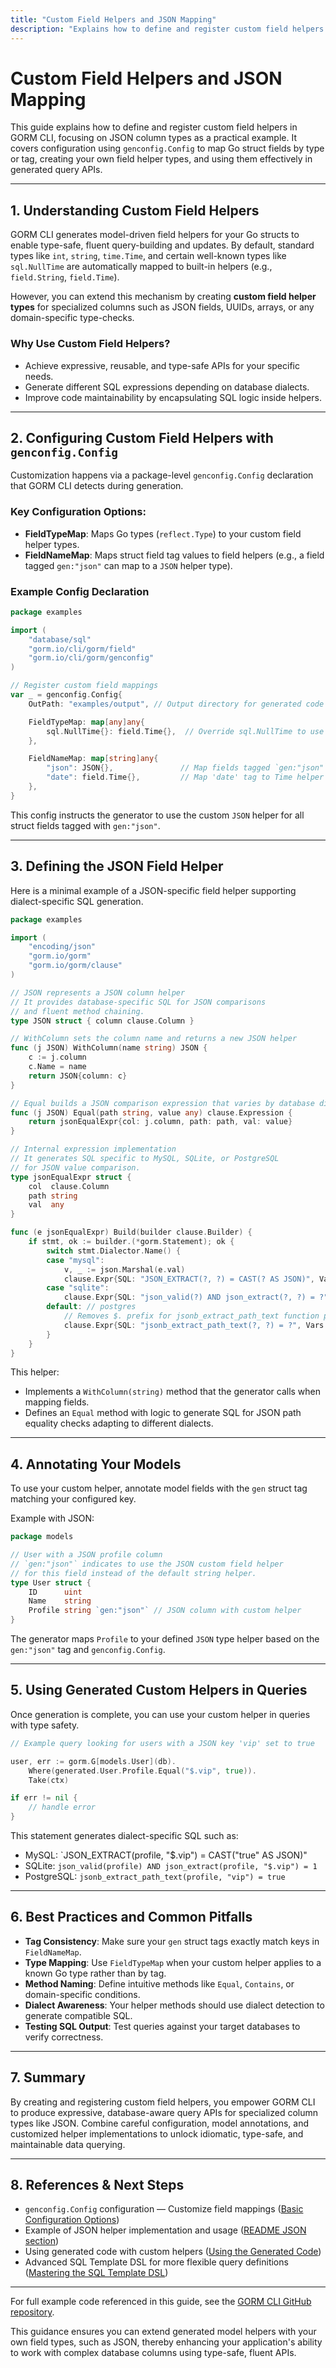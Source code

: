 ```yaml
---
title: "Custom Field Helpers and JSON Mapping"
description: "Explains how to define and register custom field helpers (e.g., JSON columns), configure field type/name mapping, and extend code generation config using `genconfig.Config`. Showcases practical JSON field mapping and usage in queries."
---
```


# Custom Field Helpers and JSON Mapping

This guide explains how to define and register custom field helpers in GORM CLI, focusing on JSON column types as a practical example. It covers configuration using `genconfig.Config` to map Go struct fields by type or tag, creating your own field helper types, and using them effectively in generated query APIs.

---

## 1. Understanding Custom Field Helpers

GORM CLI generates model-driven field helpers for your Go structs to enable type-safe, fluent query-building and updates. By default, standard types like `int`, `string`, `time.Time`, and certain well-known types like `sql.NullTime` are automatically mapped to built-in helpers (e.g., `field.String`, `field.Time`).

However, you can extend this mechanism by creating **custom field helper types** for specialized columns such as JSON fields, UUIDs, arrays, or any domain-specific type-checks.

### Why Use Custom Field Helpers?
- Achieve expressive, reusable, and type-safe APIs for your specific needs.
- Generate different SQL expressions depending on database dialects.
- Improve code maintainability by encapsulating SQL logic inside helpers.

---

## 2. Configuring Custom Field Helpers with `genconfig.Config`

Customization happens via a package-level `genconfig.Config` declaration that GORM CLI detects during generation.

### Key Configuration Options:
- **FieldTypeMap**: Maps Go types (`reflect.Type`) to your custom field helper types.
- **FieldNameMap**: Maps struct field tag values to field helpers (e.g., a field tagged `gen:"json"` can map to a `JSON` helper type).

### Example Config Declaration

```go
package examples

import (
    "database/sql"
    "gorm.io/cli/gorm/field"
    "gorm.io/cli/gorm/genconfig"
)

// Register custom field mappings
var _ = genconfig.Config{
    OutPath: "examples/output", // Output directory for generated code

    FieldTypeMap: map[any]any{
        sql.NullTime{}: field.Time{},  // Override sql.NullTime to use Time helper
    },

    FieldNameMap: map[string]any{
        "json": JSON{},               // Map fields tagged `gen:"json"` to JSON helper
        "date": field.Time{},         // Map 'date' tag to Time helper
    },
}
```

This config instructs the generator to use the custom `JSON` helper for all struct fields tagged with `gen:"json"`.

---

## 3. Defining the JSON Field Helper

Here is a minimal example of a JSON-specific field helper supporting dialect-specific SQL generation.

```go
package examples

import (
    "encoding/json"
    "gorm.io/gorm"
    "gorm.io/gorm/clause"
)

// JSON represents a JSON column helper
// It provides database-specific SQL for JSON comparisons
// and fluent method chaining.
type JSON struct { column clause.Column }

// WithColumn sets the column name and returns a new JSON helper
func (j JSON) WithColumn(name string) JSON {
    c := j.column
    c.Name = name
    return JSON{column: c}
}

// Equal builds a JSON comparison expression that varies by database dialect
func (j JSON) Equal(path string, value any) clause.Expression {
    return jsonEqualExpr{col: j.column, path: path, val: value}
}

// Internal expression implementation
// It generates SQL specific to MySQL, SQLite, or PostgreSQL
// for JSON value comparison.
type jsonEqualExpr struct {
    col  clause.Column
    path string
    val  any
}

func (e jsonEqualExpr) Build(builder clause.Builder) {
    if stmt, ok := builder.(*gorm.Statement); ok {
        switch stmt.Dialector.Name() {
        case "mysql":
            v, _ := json.Marshal(e.val)
            clause.Expr{SQL: "JSON_EXTRACT(?, ?) = CAST(? AS JSON)", Vars: []any{e.col, e.path, string(v)}}.Build(builder)
        case "sqlite":
            clause.Expr{SQL: "json_valid(?) AND json_extract(?, ?) = ?", Vars: []any{e.col, e.col, e.path, e.val}}.Build(builder)
        default: // postgres
            // Removes $. prefix for jsonb_extract_path_text function path argument
            clause.Expr{SQL: "jsonb_extract_path_text(?, ?) = ?", Vars: []any{e.col, e.path[2:], e.val}}.Build(builder)
        }
    }
}
```

This helper:
- Implements a `WithColumn(string)` method that the generator calls when mapping fields.
- Defines an `Equal` method with logic to generate SQL for JSON path equality checks adapting to different dialects.

---

## 4. Annotating Your Models

To use your custom helper, annotate model fields with the `gen` struct tag matching your configured key.

Example with JSON:

```go
package models

// User with a JSON profile column
// `gen:"json"` indicates to use the JSON custom field helper
// for this field instead of the default string helper.
type User struct {
    ID      uint
    Name    string
    Profile string `gen:"json"` // JSON column with custom helper
}
```

The generator maps `Profile` to your defined `JSON` type helper based on the `gen:"json"` tag and `genconfig.Config`.

---

## 5. Using Generated Custom Helpers in Queries

Once generation is complete, you can use your custom helper in queries with type safety.

```go
// Example query looking for users with a JSON key 'vip' set to true

user, err := gorm.G[models.User](db).
    Where(generated.User.Profile.Equal("$.vip", true)).
    Take(ctx)

if err != nil {
    // handle error
}
```

This statement generates dialect-specific SQL such as:
- MySQL:  `JSON_EXTRACT(profile, "$.vip") = CAST("true" AS JSON)"
- SQLite: `json_valid(profile) AND json_extract(profile, "$.vip") = 1`
- PostgreSQL: `jsonb_extract_path_text(profile, "vip") = true`

---

## 6. Best Practices and Common Pitfalls

- **Tag Consistency**: Make sure your `gen` struct tags exactly match keys in `FieldNameMap`.
- **Type Mapping**: Use `FieldTypeMap` when your custom helper applies to a known Go type rather than by tag.
- **Method Naming**: Define intuitive methods like `Equal`, `Contains`, or domain-specific conditions.
- **Dialect Awareness**: Your helper methods should use dialect detection to generate compatible SQL.
- **Testing SQL Output**: Test queries against your target databases to verify correctness.

---

## 7. Summary

By creating and registering custom field helpers, you empower GORM CLI to produce expressive, database-aware query APIs for specialized column types like JSON. Combine careful configuration, model annotations, and customized helper implementations to unlock idiomatic, type-safe, and maintainable data querying.

---

## 8. References & Next Steps

- `genconfig.Config` configuration — Customize field mappings ([Basic Configuration Options](https://gorm.io/cli/gorm/basic-configuration-options))
- Example of JSON helper implementation and usage ([README JSON section](https://gorm.io/cli/gorm#json-field-mapping-example))
- Using generated code with custom helpers ([Using the Generated Code](https://gorm.io/cli/gorm/using-generated-code))
- Advanced SQL Template DSL for more flexible query definitions ([Mastering the SQL Template DSL](https://gorm.io/cli/gorm/templating-dsl))

---

For full example code referenced in this guide, see the [GORM CLI GitHub repository](https://github.com/go-gorm/cli).


<Check>
This guidance ensures you can extend generated model helpers with your own field types, such as JSON, thereby enhancing your application's ability to work with complex database columns using type-safe, fluent APIs.
</Check>